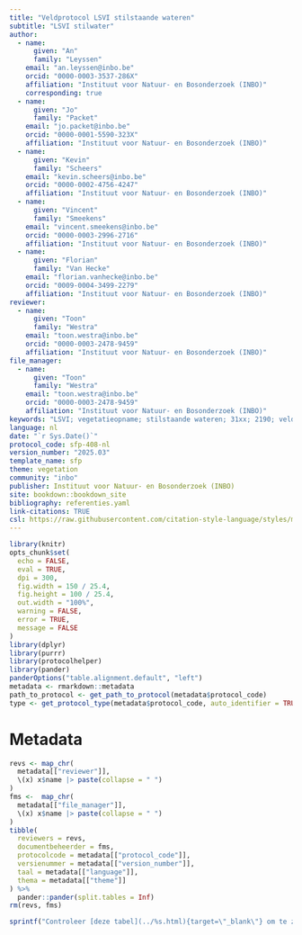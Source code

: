 ```yaml
---
title: "Veldprotocol LSVI stilstaande wateren"
subtitle: "LSVI stilwater"
author:
  - name:
      given: "An"
      family: "Leyssen"
    email: "an.leyssen@inbo.be"
    orcid: "0000-0003-3537-286X"
    affiliation: "Instituut voor Natuur- en Bosonderzoek (INBO)"
    corresponding: true
  - name:
      given: "Jo"
      family: "Packet"
    email: "jo.packet@inbo.be"
    orcid: "0000-0001-5590-323X"
    affiliation: "Instituut voor Natuur- en Bosonderzoek (INBO)"
  - name:
      given: "Kevin"
      family: "Scheers"
    email: "kevin.scheers@inbo.be"
    orcid: "0000-0002-4756-4247"
    affiliation: "Instituut voor Natuur- en Bosonderzoek (INBO)"
  - name:
      given: "Vincent"
      family: "Smeekens"
    email: "vincent.smeekens@inbo.be"
    orcid: "0000-0003-2996-2716"
    affiliation: "Instituut voor Natuur- en Bosonderzoek (INBO)"
  - name:
      given: "Florian"
      family: "Van Hecke"
    email: "florian.vanhecke@inbo.be"
    orcid: "0009-0004-3499-2279"
    affiliation: "Instituut voor Natuur- en Bosonderzoek (INBO)"
reviewer:
  - name:
      given: "Toon"
      family: "Westra"
    email: "toon.westra@inbo.be"
    orcid: "0000-0003-2478-9459"
    affiliation: "Instituut voor Natuur- en Bosonderzoek (INBO)"
file_manager:
  - name:
      given: "Toon"
      family: "Westra"
    email: "toon.westra@inbo.be"
    orcid: "0000-0003-2478-9459"
    affiliation: "Instituut voor Natuur- en Bosonderzoek (INBO)"
keywords: "LSVI; vegetatieopname; stilstaande wateren; 31xx; 2190; veldprotocol; 3110; 3130; 3130aom; 3130na; 3140; 3150; 3160"
language: nl
date: "`r Sys.Date()`"
protocol_code: sfp-408-nl
version_number: "2025.03"
template_name: sfp
theme: vegetation
community: "inbo"
publisher: Instituut voor Natuur- en Bosonderzoek (INBO)
site: bookdown::bookdown_site
bibliography: referenties.yaml
link-citations: TRUE
csl: https://raw.githubusercontent.com/citation-style-language/styles/master/research-institute-for-nature-and-forest.csl
---
```


```{=html}
<!--
Instructies bij opmaak van het protocol:

Hieronder vind je de verschillende onderdelen van een protocol.
In de bijhorende losse `Rmd` bestanden vind je een beschrijving wat er bij elk onderdeel vermeld moet worden.
Het is in die bestanden dat je moet editeren.
Niet alle onderdelen zijn altijd van toepassing.
Laat in die gevallen de titels staan en vermeld expliciet "niet van toepassing".
-->
```
```r
library(knitr)
opts_chunk$set(
  echo = FALSE,
  eval = TRUE,
  dpi = 300,
  fig.width = 150 / 25.4,
  fig.height = 100 / 25.4,
  out.width = "100%",
  warning = FALSE,
  error = TRUE,
  message = FALSE
)
library(dplyr)
library(purrr)
library(protocolhelper)
library(pander)
panderOptions("table.alignment.default", "left")
metadata <- rmarkdown::metadata
path_to_protocol <- get_path_to_protocol(metadata$protocol_code)
type <- get_protocol_type(metadata$protocol_code, auto_identifier = TRUE)
```

# Metadata {.unnumbered}

```r
revs <- map_chr(
  metadata[["reviewer"]],
  \(x) x$name |> paste(collapse = " ")
)
fms <-  map_chr(
  metadata[["file_manager"]],
  \(x) x$name |> paste(collapse = " ")
)
tibble(
  reviewers = revs,
  documentbeheerder = fms,
  protocolcode = metadata[["protocol_code"]],
  versienummer = metadata[["version_number"]],
  taal = metadata[["language"]],
  thema = metadata[["theme"]]
) %>%
  pander::pander(split.tables = Inf)
rm(revs, fms)
```

```r
sprintf("Controleer [deze tabel](../%s.html){target=\"_blank\"} om te zien of een meer recente versie beschikbaar is.", type) |> cat() # nolint
```
